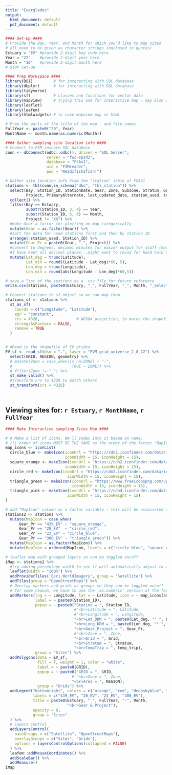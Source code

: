 ```yaml
---
title: "Everglades"
output:
  html_document: default
  pdf_document: default
---
```


```r
#### Set-Up ####
# Provide the Bay, Year, and Month for which you'd like to map sites
# all need to be given as character strings (enclosed in quotes)
Estuary = "EV" #provide 2-digit bay code here
Year = "22"    #provide 2-digit year here
Month = "10"   #provide 2-digit month here
# STOP Set-Up
```

```r
#### Prep Workspace ####
library(DBI)         # for interacting with SQL database
library(dbplyr)      # for interacting with SQL database
library(tidyverse)
library(sf)          # classes and functions for vector data
library(mapview)     # trying this one for interactive map - may also want to look into leaflet
library(leaflet)
library(leafem)
library(htmlwidgets) # to save mapview map as html

# Prep the parts of the title of the map - and file names
FullYear <- paste0("20", Year)
MonthName <- month.name[as.numeric(Month)]

#### Gather sampling site location info ####
# Connect to FIM inshore SQL database
conn <- dbConnect(odbc::odbc(), driver = "SQL Server", 
                  server = "fwc-spsd2",
                  database = "FSAv1",
                  uid = "FIMreader", 
                  pwd = "Read1fish2fish!")

# Gather site location info from the "station" table of FSAV1
stations <- tbl(conn,in_schema("dbo", "tbl_station")) %>% 
  select(Bay, Station_ID, StationDate, Gear, Zone, Subzone, Stratum, Grid, Latitude = Lat, Longitude = Lon,
         Project, PrimaryAlternate, last_updated_date, station_used, temp_trip) %>%
  collect() %>%
  filter(Bay == Estuary,
         substr(Station_ID, 3, 4) == Year,
         substr(Station_ID, 5, 6) == Month,
         Project != "XX") %>%
  #make Gear a factor for plotting on map categorically
  mutate(Gear = as.factor(Gear)) %>%
  #sort the data for used stations first and then by station ID
  arrange(-station_used, Station_ID) %>%
  mutate(Gear_Pr = paste0(Gear, "_", Project)) %>%
  #convert to degrees, decimal minutes for easier output for staff (match hand held GPS)
  #I have kept all decimal places...might want to round for hand held GPS use?
  mutate(Lat_deg = trunc(Latitude),
         Lat_min = round((Latitude - Lat_deg)*60, 5),
         Lon_deg = trunc(Longitude),
         Lon_min = round(abs(Longitude - Lon_deg)*60,5))

# save a list of the stations as a .csv file for future reference
write.csv(stations, paste0(Estuary, "_", FullYear, "_", Month, "_SelectedStations.csv"), row.names = FALSE)

# Convert stations to sf object so we can map them
stations_sf <- stations %>%
  st_as_sf(
    coords = c("Longitude", "Latitude"),
    agr = "constant",
    crs = 4326,                # WGS84 projection, to match the shapefile projection
    stringsAsFactors = FALSE,
    remove = TRUE
  )


# #Read in the shapefile of EV gridss
EV_sf <- read_sf(dsn = ".", layer = "EVM_grid_universe_2_8_22") %>%
  select(GRID, REGION, geometry) %>%
  # mutate(Zone = case_when(is.na(ZONE) ~ ".",
  #                          TRUE ~ ZONE)) %>%
  # filter(Zone != ".") %>%
  st_make_valid() %>%
  #transform crs to 4326 to match others
  st_transform(crs = 4326)




```

## Viewing sites for: `r Estuary`, `r MonthName`, `r FullYear`

```r
#### Make Interactive sampling Sites Map ####

# # Make a list of icons. We'll index into it based on name.
# /!\ order of icons MUST BE THE SAME as the order of the factor "MapIcon"
map_icons <- iconList(
  circle_blue <- makeIcon(iconUrl = "https://cdn2.iconfinder.com/data/icons/symbols-8/50/1F535-blue-circle-128.png",
                          iconWidth = 15, iconHeight = 15),
  square_orange <- makeIcon(iconUrl = "https://cdn2.iconfinder.com/data/icons/symbols-8/50/1F7E7-orange-square-128.png",
                          iconWidth = 15, iconHeight = 15),
  circle_red <- makeIcon(iconUrl = "https://cdn2.iconfinder.com/data/icons/symbols-8/50/1F534-red-circle-128.png",
                           iconWidth = 15, iconHeight = 15),
  triangle_green <- makeIcon(iconUrl = "https://www.freeiconspng.com/uploads/green-normal-triangle-png-8.png",
                             iconWidth = 15, iconHeight = 15),
  triangle_pink <- makeIcon(iconUrl = "https://cdn4.iconfinder.com/data/icons/water-waves-design/1470/abstract_triangle_spiral_logo-128.png",
                           iconWidth = 15, iconHeight = 15)
)

# add "MapIcon" column as a factor variable : this will be associated to the icons' list
stations2 <- stations %>%
  mutate(MapIcon = case_when(
      Gear_Pr == "439_EV" ~ "square_orange",
      Gear_Pr == "20_EV"  ~ "circle_red",
      Gear_Pr == "23_EV" ~ "circle_blue",
      Gear_Pr == "300_EV" ~ "triangle_green")) %>%
  mutate(MapIcon = as.factor(MapIcon)) %>%
  mutate(MapIcon = ordered(MapIcon, levels = c("circle_blue", "square_orange", "circle_red", "triangle_green"))) 

# leaflet map with grouped layers so can be toggled on/off
iMap <- stations2 %>% 
  #try adding percentage width to see if will automatically adjust to mobile device size?
  leaflet(width = "100%") %>%
  addProviderTiles('Esri.WorldImagery', group = "Satellite") %>%
  addTiles(group = "OpenStreetMaps") %>%
  # Overlay markers and grids as groups so they can be toggled on/off in controls
  # for some reason, we have to use the 'as.numeric' version of the factor, I don't really know why
  addMarkers(lng = ~ Longitude, lat = ~ Latitude, icon = ~ map_icons[as.numeric(MapIcon)],
             label = ~ paste0(Station_ID),
             popup = ~ paste0("Station = ", Station_ID,
                              #"<br>Latitude = ", Latitude,
                              #"<br>Longitude = ", Longitude,
                              "<br>Lat_DDM = ", paste0(Lat_deg, "° ", Lat_min),
                              "<br>Long_DDM = ", paste0(Lon_deg, "° ", Lon_min),
                              "<br>Gear_Project = ", Gear_Pr,
                              #"<br>Zone = ", Zone,
                              "<br>Grid = ", Grid,
                              "<br>Stratum = ", Stratum,
                              "<br>TempTrip = ", temp_trip),
             group = "Sites") %>%
  addPolygons(data = EV_sf,
              fill = F, weight = 1, color = "white",
              label = ~ paste0(GRID),
              popup = ~ paste0("GRID = ", GRID,
                             # "<br>Zone = ", Zone,
                             "<br>Area = ", REGION),
              group = "Grids") %>%
  addLegend("bottomright", colors = c("orange", "red", "deepskyblue", "green"),
            labels = c("439_EV", "20_EV", "23_EV", "300_EV"),
            title = paste0(Estuary, " ", FullYear, "-", Month,
                           "<br>Gear & Project"),
            opacity = 8,
            group = "Sites"
  ) %>%
  # Layers control
  addLayersControl(
    baseGroups = c("Satellite", "OpenStreetMaps"),
    overlayGroups = c("Sites", "Grids"),
    options = layersControlOptions(collapsed = FALSE)
  ) %>%
  leafem::addMouseCoordinates() %>%
  addScaleBar() %>%
  addMeasure()
iMap
```